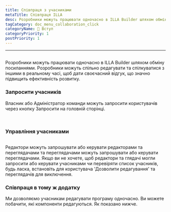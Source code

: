 ```yaml
---
title: Співпраця з учасниками
metaTitle: Співпраця ILLA
desc: Розробники можуть працювати одночасно в ILLA Builder шляхом обміну посиланнями. Розробники можуть спільно редагувати та спілкуватися з іншими в реальному часі, щоб дати своєчасний відгук, що значно підвищить ефективність розвитку.
tagCategory: doc_menu_collaboration_click
categoryName: 👋 Вступ
categoryPriority: 1
postPriority: 1
---
```


* * *

## <h2 hidden>Співпраця з учасниками</h2>

Розробники можуть працювати одночасно в ILLA Builder шляхом обміну посиланнями. Розробники можуть спільно редагувати та спілкуватися з іншими в реальному часі, щоб дати своєчасний відгук, що значно підвищить ефективність розвитку.

### Запросити учасників

Власник або Адміністратор команди можуть запросити користувачів через кнопку Запросити на головній сторінці. 

<img src='https://cdn.illacloud.com/official-website/img/docs/assemble/collaboration.png' alt="" />

<img src='https://cdn.illacloud.com/official-website/img/docs/assemble/collaboration(1).png' alt="" />

### Управління учасниками

<img src='https://cdn.illacloud.com/official-website/img/docs/assemble/collaboration(2).png' alt="" />

Редактори можуть запрошувати або керувати редакторами та переглядачами та переглядачами можуть запрошувати або керувати переглядачами. Якщо ви не хочете, щоб редактори та глядачі могли запросити або керувати учасниками чи перевіряти список учасників, будь ласка, встановіть для користувача 'Дозволити редагування' та переглядачів для виключення.

### Співпраця в тому ж додатку

Ми дозволяємо учасникам редагувати програму одночасно. Ви можете побачити, які компоненти редагуються. Як показано нижче. 

<img src='https://cdn.illacloud.com/official-website/img/docs/assemble/collaboration(3).png' alt="" />
